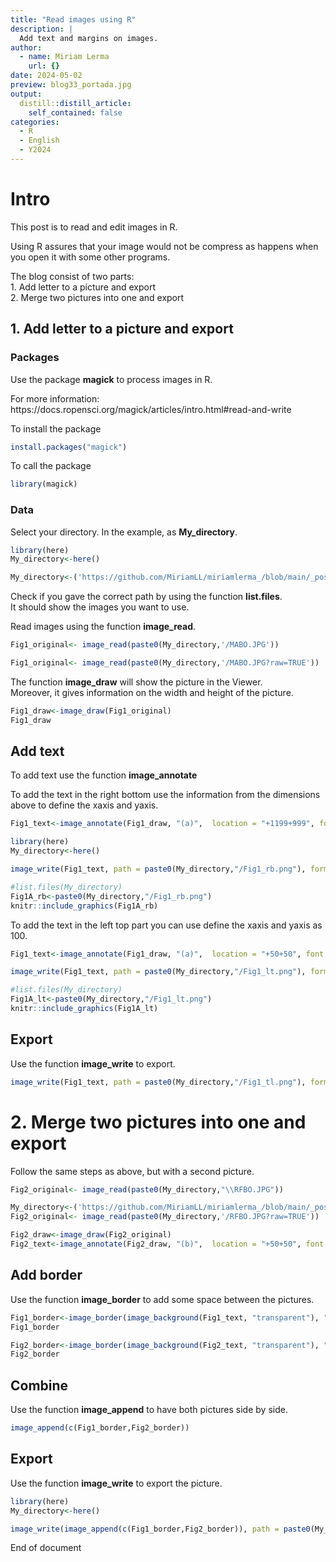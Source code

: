 ```yaml
---
title: "Read images using R"
description: |
  Add text and margins on images.
author:
  - name: Miriam Lerma
    url: {}
date: 2024-05-02
preview: blog33_portada.jpg
output:
  distill::distill_article:
    self_contained: false
categories:
  - R
  - English
  - Y2024
---
```


# Intro

This post is to read and edit images in R.  

Using R assures that your image would not be compress as happens when you open it with some other programs. 

The blog consist of two parts:  
1. Add letter to a picture and export  
2. Merge two pictures into one and export  

## 1. Add letter to a picture and export

### Packages

Use the package **magick** to process images in R.  

For more information: https://docs.ropensci.org/magick/articles/intro.html#read-and-write

To install the package

```r
install.packages("magick")
```

To call the package

```r
library(magick)
```

### Data

Select your directory. In the example, as **My_directory**.  

```r
library(here)
My_directory<-here()
```

```r
My_directory<-('https://github.com/MiriamLL/miriamlerma_/blob/main/_posts/2024-05-02-imagesforpublication')
```

Check if you gave the correct path by using the function **list.files**.  
It should show the images you want to use.  

Read images using the function **image_read**. 

```r
Fig1_original<- image_read(paste0(My_directory,'/MABO.JPG'))
```

```r
Fig1_original<- image_read(paste0(My_directory,'/MABO.JPG?raw=TRUE'))
```

The function **image_draw** will show the picture in the Viewer.  
Moreover, it gives information on the width and height of the picture.  

```r
Fig1_draw<-image_draw(Fig1_original)
Fig1_draw
```

## Add text

To add text use the function **image_annotate** 

To add the text in the right bottom use the information from the dimensions above to define the xaxis and yaxis. 

```r
Fig1_text<-image_annotate(Fig1_draw, "(a)",  location = "+1199+999", font = 'Arial', size = 100, color='white')
```

```r
library(here)
My_directory<-here()
```

```r
image_write(Fig1_text, path = paste0(My_directory,"/Fig1_rb.png"), format = "png")
```

```r
#list.files(My_directory)
Fig1A_rb<-paste0(My_directory,"/Fig1_rb.png")
knitr::include_graphics(Fig1A_rb)
```

To add the text in the left top part you can use define the xaxis and yaxis as 100.

```r
Fig1_text<-image_annotate(Fig1_draw, "(a)",  location = "+50+50", font = 'Arial', size = 100, color='white')
```

```r
image_write(Fig1_text, path = paste0(My_directory,"/Fig1_lt.png"), format = "png")
```

```r
#list.files(My_directory)
Fig1A_lt<-paste0(My_directory,"/Fig1_lt.png")
knitr::include_graphics(Fig1A_lt)
```



 

## Export

Use the function **image_write** to export.

```r
image_write(Fig1_text, path = paste0(My_directory,"/Fig1_tl.png"), format = "png")
```

# 2. Merge two pictures into one and export

Follow the same steps as above, but with a second picture.

```r
Fig2_original<- image_read(paste0(My_directory,"\\RFBO.JPG"))
```

```r
My_directory<-('https://github.com/MiriamLL/miriamlerma_/blob/main/_posts/2024-05-02-imagesforpublication')
Fig2_original<- image_read(paste0(My_directory,'/RFBO.JPG?raw=TRUE'))
```

```r
Fig2_draw<-image_draw(Fig2_original)
Fig2_text<-image_annotate(Fig2_draw, "(b)",  location = "+50+50", font = 'Arial', size = 100, color='white')
```

## Add border

Use the function **image_border** to add some space between the pictures. 

```r
Fig1_border<-image_border(image_background(Fig1_text, "transparent"), "white", "40x10")
Fig1_border
```

```r
Fig2_border<-image_border(image_background(Fig2_text, "transparent"), "white", "40x10")
Fig2_border
```

## Combine

Use the function **image_append** to have both pictures side by side.  

```r
image_append(c(Fig1_border,Fig2_border))
```

## Export

Use the function **image_write** to export the picture.

```r
library(here)
My_directory<-here()
```

```r
image_write(image_append(c(Fig1_border,Fig2_border)), path = paste0(My_directory,"/Fig1_append.png"), format = "png")
```

End of document

